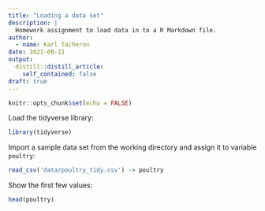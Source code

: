 ```yaml
---
title: "Loading a data set"
description: |
  Homework assignment to load data in to a R Markdown file.
author:
  - name: Karl Tacheron
date: 2021-08-11
output:
  distill::distill_article:
    self_contained: false
draft: true
---
```


```r
knitr::opts_chunk$set(echo = FALSE)
```

Load the tidyverse library:

```r
library(tidyverse)
```

Import a sample data set from the working directory and assign it to variable `poultry`:

```r
read_csv('data/poultry_tidy.csv') -> poultry
```

Show the first few values: 

```r
head(poultry)
```
